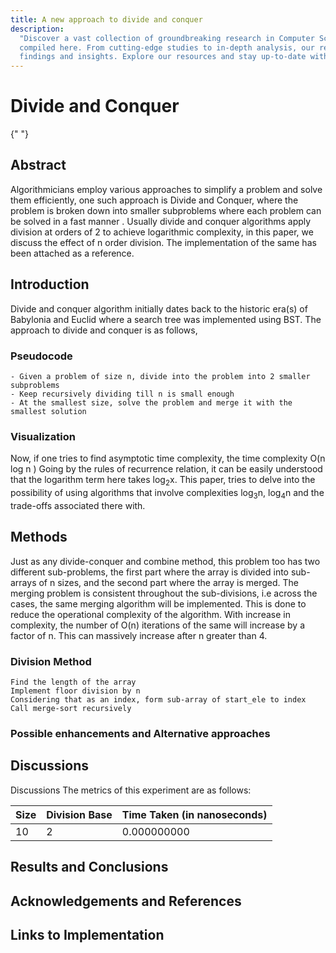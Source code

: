 ```yaml
---
title: A new approach to divide and conquer
description:
  "Discover a vast collection of groundbreaking research in Computer Science,
  compiled here. From cutting-edge studies to in-depth analysis, our repository is your one-stop destination for the latest
  findings and insights. Explore our resources and stay up-to-date with the latest trends and developments in CS, AI and Cloud."
---
```



# Divide and Conquer

{" "}

<ThumbNail />

## Abstract

Algorithmicians employ various approaches to simplify a problem and solve them efficiently, one such approach is Divide and Conquer, where the problem is broken down into smaller subproblems where each problem can be solved in a fast manner . Usually divide and conquer algorithms apply division at orders of 2 to achieve logarithmic complexity, in this paper, we discuss the effect of n order division. The implementation of the same has been attached as a reference.

## Introduction

Divide and conquer algorithm initially dates back to the historic era(s) of Babylonia and Euclid where a search tree was implemented using BST. The approach to divide and conquer is as follows,

### Pseudocode

```Pseudocode
- Given a problem of size n, divide into the problem into 2 smaller subproblems
- Keep recursively dividing till n is small enough
- At the smallest size, solve the problem and merge it with the smallest solution
```

### Visualization

Now, if one tries to find asymptotic time complexity, the time complexity O(n log n )
Going by the rules of recurrence relation, it can be easily understood that the logarithm term here takes log<sub>2</sub>x. This paper, tries to delve into the possibility of using algorithms that involve complexities log<sub>3</sub>n, log<sub>4</sub>n and the trade-offs associated there with.

## Methods

Just as any divide-conquer and combine method, this problem too has two different sub-problems, the first part where the array is divided into sub-arrays of n sizes, and the second part where the array is merged. The merging problem is consistent throughout the sub-divisions, i.e across the cases, the same merging algorithm will be implemented. This is done to reduce the operational complexity of the algorithm. With increase in complexity, the number of O(n) iterations of the same will increase by a factor of n. This can massively increase after n greater than 4.

### Division Method

```Pseudocode
Find the length of the array
Implement floor division by n
Considering that as an index, form sub-array of start_ele to index
Call merge-sort recursively
```

### Possible enhancements and Alternative approaches

## Discussions

Discussions
The metrics of this experiment are as follows:

| Size | Division Base | Time Taken (in nanoseconds) |
| ---- | ------------- | --------------------------- |
| 10   | 2             | 0.000000000                 |

## Results and Conclusions

## Acknowledgements and References

## Links to Implementation

